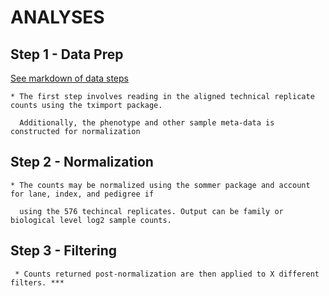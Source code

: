 # ANALYSES

## Step 1 - Data Prep
   
   [See markdown of data steps](disk6directory/rawreads/README.md)

    * The first step involves reading in the aligned technical replicate counts using the tximport package.
      
      Additionally, the phenotype and other sample meta-data is constructed for normalization
    
## Step 2 - Normalization

    * The counts may be normalized using the sommer package and account for lane, index, and pedigree if 
    
      using the 576 techincal replicates. Output can be family or biological level log2 sample counts.

## Step 3 - Filtering

     * Counts returned post-normalization are then applied to X different filters. ***
